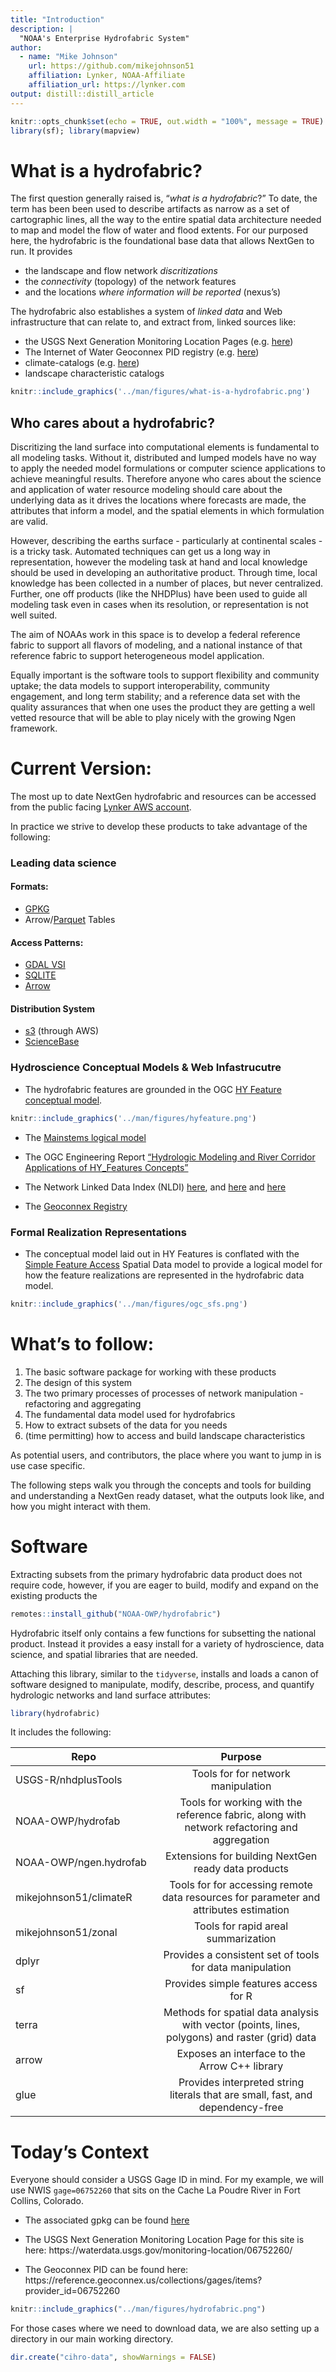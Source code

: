 ```yaml
---
title: "Introduction"
description: |
  "NOAA's Enterprise Hydrofabric System"
author:
  - name: "Mike Johnson"
    url: https://github.com/mikejohnson51
    affiliation: Lynker, NOAA-Affiliate
    affiliation_url: https://lynker.com
output: distill::distill_article
---
```


```r
knitr::opts_chunk$set(echo = TRUE, out.width = "100%", message = TRUE)
library(sf); library(mapview)
```

# What is a hydrofabric?

The first question generally raised is, "_what is a hydrofabric_?" To date, the term has been been used to describe artifacts as narrow as a set of cartographic lines, all the way to the entire spatial data architecture needed to map and model the flow of water and flood extents. 
For our purposed here, the hydrofabric is the foundational base data that allows NextGen to run. It provides 

  -  the landscape and flow network _discritizations_ 
  -  the _connectivity_ (topology) of the network features
  -  and the locations _where information will be reported_ (nexus's)

The hydrofabric also establishes a system of _linked data_ and Web infrastructure that can relate to, and extract from, linked sources like: 

  - the USGS Next Generation Monitoring Location Pages (e.g. [here](https://waterdata.usgs.gov/monitoring-location/06752260/))
  - The Internet of Water Geoconnex PID registry (e.g. [here](https://reference.geoconnex.us/collections))
  - climate-catalogs (e.g. [here](https://github.com/mikejohnson51/climateR-catalogs))
  - landscape characteristic catalogs 
  
```r
knitr::include_graphics('../man/figures/what-is-a-hydrofabric.png') 
```

## Who cares about a hydrofabric?

Discritizing the land surface into computational elements is fundamental to all modeling tasks. Without it, distributed and lumped models have no way to apply the needed model formulations or computer science applications to achieve meaningful results. Therefore anyone who cares about the science and application of water resource modeling should care about the underlying data as it drives the locations where forecasts are made, the attributes that inform a model, and the spatial elements in which formulation are valid.

However, describing the earths surface - particularly at continental scales - is a tricky task. Automated techniques can get us a long way in representation, however the modeling task at hand and local knowledge should be used in developing an authoritative product. Through time, local knowledge has been collected in a number of places, but never centralized. Further, one off products (like the NHDPlus) have been used to guide all modeling task even in cases when its resolution, or representation is not well suited.

The aim of NOAAs work in this space is to develop a federal reference fabric to support all flavors of modeling, and a national instance of that reference fabric to support heterogeneous model application.

Equally important is the software tools to support flexibility and community uptake; the data models to support interoperability, community engagement, and long term stability; and a reference data set with the quality assurances that when one uses the product they are getting a well vetted resource that will be able to play nicely with the growing Ngen framework.


# Current Version:

The most up to date NextGen hydrofabric and resources can be accessed from the public facing [Lynker AWS account](https://www.lynker-spatial.com/index.html).

In practice we strive to develop these products to take advantage of the following:

### Leading data science

#### Formats:

  - [GPKG](https://www.geopackage.org)
  - Arrow/[Parquet](https://parquet.apache.org/docs/overview/) Tables
  
#### Access Patterns: 

  - [GDAL VSI](https://www.google.com/url?sa=t&rct=j&q=&esrc=s&source=web&cd=&cad=rja&uact=8&ved=2ahUKEwil-fWKx_D-AhWCIzQIHXIHDD4QwqsBegQIAxAE&url=https%3A%2F%2Fwww.youtube.com%2Fwatch%3Fv%3DauK_gPR-e7M&usg=AOvVaw2ITVtXkwdDj5PCzIfSQwbW) 
  - [SQLITE](https://sqlite.org/index.html)
  - [Arrow](https://arrow.apache.org)
  
#### Distribution System

  - [s3](https://docs.aws.amazon.com/AmazonS3/latest/userguide/Welcome.html) (through AWS)
  - [ScienceBase](https://www.usgs.gov)


### Hydroscience Conceptual Models & Web Infastrucutre

 - The hydrofabric features are grounded in the OGC [HY Feature conceptual model](https://docs.opengeospatial.org/is/14-111r6/14-111r6.html).
 
 
```r
knitr::include_graphics('../man/figures/hyfeature.png')
```
 
 - The [Mainstems logical model](https://www.sciencedirect.com/science/article/pii/S1364815220309841)
 
 - The OGC Engineering Report ["Hydrologic Modeling and River Corridor Applications of HY_Features Concepts"](https://docs.ogc.org/per/22-040.html)

 - The Network Linked Data Index (NLDI) [here](https://waterdata.usgs.gov/blog/nldi-intro/), and [here](https://rconnect.usgs.gov/dataRetrieval/articles/nldi.html) and [here](https://hyriver.readthedocs.io/en/latest/autoapi/pynhd/pynhd/index.html)
 
 - The [Geoconnex Registry](https://geoconnex.internetofwater.dev)
 

### Formal Realization Representations

- The conceptual model laid out in HY Features is conflated with the [Simple Feature Access](https://www.ogc.org/standard/sfa/) Spatial Data model to provide a logical model for how the feature realizations are represented in the hydrofabric data model.

```r
knitr::include_graphics('../man/figures/ogc_sfs.png')
```


# What's to follow:

1) The basic software package for working with these products
2) The design of this system
3) The two primary processes of processes of network manipulation - refactoring and aggregating
4) The fundamental data model used for hydrofabrics
5) How to extract subsets of the data for you needs
6) (time permitting) how to access and build landscape characteristics

As potential users, and contributors, the place where you want to jump in is use case specific.

The following steps walk you through the concepts and tools for building and understanding a NextGen ready dataset, what the outputs look like, and how you might interact with them.

# Software

Extracting subsets from the primary hydrofabric data product does not require code, however, if you are eager to build, modify and expand on the existing products the 

```r
remotes::install_github("NOAA-OWP/hydrofabric")
```

Hydrofabric itself only contains a few functions for subsetting the national product. Instead it provides a easy install for a variety of hydroscience, data science, and spatial libraries that are needed.

Attaching this library, similar to the `tidyverse`, installs and loads a canon of software designed to manipulate, modify, describe, process, and quantify hydrologic networks and land surface attributes:

```r
library(hydrofabric)
```

It includes the following:

| Repo        | Purpose           | 
| ------------- |:-------------:| 
| USGS-R/nhdplusTools      | Tools for for network manipulation | 
| NOAA-OWP/hydrofab      | Tools for working with the reference fabric, along with network refactoring and aggregation | 
| NOAA-OWP/ngen.hydrofab      | Extensions for building NextGen ready data products | 
| mikejohnson51/climateR      | Tools for for accessing remote data resources for parameter and attributes estimation | 
| mikejohnson51/zonal      | Tools for rapid areal summarization |
| dplyr      | Provides a consistent set of tools for data manipulation | 
| sf      | Provides simple features access for R | 
| terra      | Methods for spatial data analysis with vector (points, lines, polygons) and raster (grid) data | 
| arrow      | Exposes an interface to the Arrow C++ library | 
| glue      | Provides interpreted string literals that are small, fast, and dependency-free | 

# Today's Context

Everyone should consider a USGS Gage ID in mind. For my example, we will use NWIS `gage=06752260` that sits on the Cache La Poudre River in Fort Collins, Colorado. 

  - The associated gpkg can be found [here](https://lynker-spatial.s3.amazonaws.com/tutorial/poudre.gpkg)
  
  - The USGS Next Generation Monitoring Location Page for this site is here: https://waterdata.usgs.gov/monitoring-location/06752260/
  - The Geoconnex PID can be found here: https://reference.geoconnex.us/collections/gages/items?provider_id=06752260
  
```r
knitr::include_graphics("../man/figures/hydrofabric.png")
```


For those cases where we need to download data, we are also setting up a directory in our main working directory.


```r
dir.create("cihro-data", showWarnings = FALSE)
```
  

